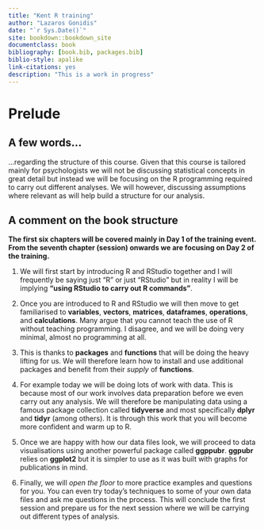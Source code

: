 ```yaml
--- 
title: "Kent R training"
author: "Lazaros Gonidis"
date: "`r Sys.Date()`"
site: bookdown::bookdown_site
documentclass: book
bibliography: [book.bib, packages.bib]
biblio-style: apalike
link-citations: yes
description: "This is a work in progress"
---
```


# Prelude

## A few words...

...regarding the structure of this course. Given that this course is tailored mainly for psychologists we will not be discussing statistical concepts in great detail but instead we will be focusing on the R programming required to carry out different analyses. We will however, discussing assumptions where relevant as will help build a structure for our analysis.  

## A comment on the book structure

**The first six chapters will be covered mainly in Day 1 of the training event. From the seventh chapter (session) onwards we are focusing on Day 2 of the training.**

1. We will first start by introducing R and RStudio together and I will frequently be saying just "R" or just "RStudio" but in reality I will be implying **"using RStudio to carry out R commands"**.  

2. Once you are introduced to R and RStudio we will then move to get familiarised to **variables**, **vectors**, **matrices**, **dataframes**, **operations**, and **calculations**. Many argue that you cannot teach the use of R without teaching programming. I disagree, and we will be doing very minimal, almost no programming at all.  

3. This is thanks to **packages** and **functions** that will be doing the heavy lifting for us. We will therefore learn how to install and use additional packages and benefit from their *supply* of **functions**.

4. For example today we will be doing lots of work with data. This is because most of our work involves data preparation before we even carry out any analysis. We will therefore be manipulating data using a famous package collection called **tidyverse** and most specifically **dplyr** and **tidyr** (among others). It is through this work that you will become more confident and warm up to R.  

5. Once we are happy with how our data files look, we will proceed to data visualisations using another powerful package called **ggppubr**. **ggpubr** relies on **ggplot2** but it is simpler to use as it was built with graphs for publications in mind.  

6. Finally, we will *open the floor* to more practice examples and questions for you. You can even try today's techniques to some of your own data files and ask me questions in the process. This will conclude the first session and prepare us for the next session where we will be carrying out different types of analysis.
